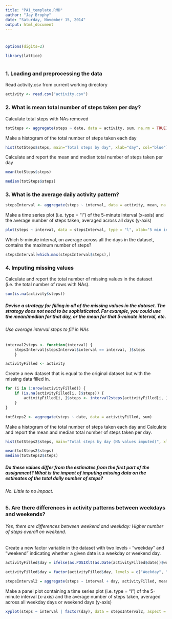 ```yaml
---
title: "PA1_template.RMD"
author: "Jay Brophy"
date: "Saturday, November 15, 2014"
output: html_document
---
```

#
#
```r
options(digits=2)
````

```r
library(lattice)
```

```r

```


### 1. Loading and preprocessing the data
Read activity.csv from current working directory
```r
activity <- read.csv("activity.csv")

```

### 2. What is mean total number of steps taken per day?
Calculate total steps with NAs removed
```r
totSteps <- aggregate(steps ~ date, data = activity, sum, na.rm = TRUE)
```
Make a histogram of the total number of steps taken each day
```r
hist(totSteps$steps, main="Total steps by day", xlab="day", col="blue")
```

Calculate and report the mean and median total number of steps taken per day
```r
mean(totSteps$steps)
```

```r
median(totSteps$steps)
```

### 3. What is the average daily activity pattern?

```r
stepsInterval <- aggregate(steps ~ interval, data = activity, mean, na.rm = TRUE)
```
Make a time series plot (i.e. type = "l") of the 5-minute interval (x-axis) and the average number of steps taken, averaged across all days (y-axis)
```r
plot(steps ~ interval, data = stepsInterval, type = "l", xlab="5 min intervals")
```

Which 5-minute interval, on average across all the days in the dataset, contains the maximum number of steps?
```r
stepsInterval[which.max(stepsInterval$steps),]
```


### 4. Imputing missing values
Calculate and report the total number of missing values in the dataset (i.e. the total number of rows with NAs).
```r
sum(is.na(activity$steps))
```

##### Devise a strategy for filling in all of the missing values in the dataset. The strategy does not need to be sophisticated. For example, you could use the mean/median for that day, or the mean for that 5-minute interval, etc.

###### Use average interval steps to fill in NAs
```r
interval2steps <- function(interval) {
    stepsInterval[stepsInterval$interval == interval, ]$steps
    }
```

```r
activityFilled <- activity 
```

Create a new dataset that is equal to the original dataset but with the missing data filled in.
```r
for (i in 1:nrow(activityFilled)) {
    if (is.na(activityFilled[i, ]$steps)) {
        activityFilled[i, ]$steps <- interval2steps(activityFilled[i, ]$interval)
    }
}
```

```r
totSteps2 <- aggregate(steps ~ date, data = activityFilled, sum)
```

Make a histogram of the total number of steps taken each day and Calculate and report the mean and median total number of steps taken per day.
```r
hist(totSteps2$steps, main="Total steps by day (NA values imputed)", xlab="day", col="green")
```
```r
mean(totSteps2$steps)
median(totSteps2$steps)
```
##### Do these values differ from the estimates from the first part of the assignment?  What is the impact of imputing missing data on the estimates of the total daily number of steps?
###### No.  Little to no impact.


### 5. Are there differences in activity patterns between weekdays and weekends?
###### Yes, there are differences between weekend and weekday:  Higher number of steps overall on weekend.
Create a new factor variable in the dataset with two levels - "weekday" and "weekend" indicating whether a given date is a weekday or weekend day.
```r
activityFilled$day = ifelse(as.POSIXlt(as.Date(activityFilled$date))$wday%%6 == 0, "Weekend", "Weekday")
```

```r
activityFilled$day = factor(activityFilled$day, levels = c("Weekday", "Weekend"))
```


```r
stepsInterval2 = aggregate(steps ~ interval + day, activityFilled, mean)
```

Make a panel plot containing a time series plot (i.e. type = "l") of the 5-minute interval (x-axis) and the average number of steps taken, averaged across all weekday days or weekend days (y-axis)
```r
xyplot(steps ~ interval | factor(day), data = stepsInterval2, aspect = 1/2, type = "l")
```